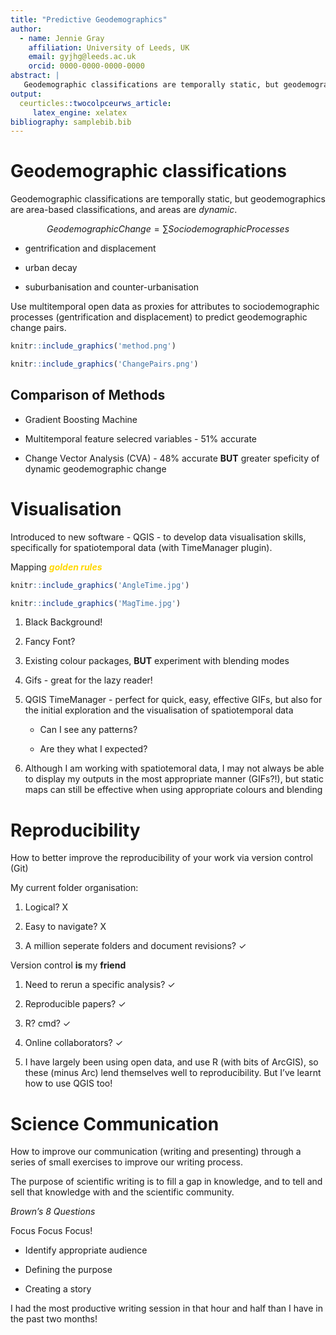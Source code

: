 ```yaml
---
title: "Predictive Geodemographics"
author:
  - name: Jennie Gray
    affiliation: University of Leeds, UK
    email: gyjhg@leeds.ac.uk
    orcid: 0000-0000-0000-0000
abstract: |
   Geodemographic classifications are temporally static, but geodemographics are area-based classifications, and areas are *dynamic*.
output:
  ceurticles::twocolpceurws_article:
     latex_engine: xelatex
bibliography: samplebib.bib
---
```


# Geodemographic classifications 

Geodemographic classifications are temporally static, but geodemographics are area-based classifications, and areas are *dynamic*. 

$$ Geodemographic Change = ∑Sociodemographic Processes$$

- gentrification and displacement

- urban decay

- suburbanisation and counter-urbanisation 

Use multitemporal open data as proxies for attributes to sociodemographic processes (gentrification and displacement) to predict geodemographic change pairs. 

```r
knitr::include_graphics('method.png')
```

```r
knitr::include_graphics('ChangePairs.png')
```

## Comparison of Methods

- Gradient Boosting Machine

- Multitemporal feature selecred variables - 51% accurate

- Change Vector Analysis (CVA) - 48% accurate **BUT** greater speficity of dynamic geodemographic change

# Visualisation

Introduced to new software - QGIS - to develop data visualisation skills, specifically for spatiotemporal data (with TimeManager plugin).  

Mapping <span style="color:gold"> **_golden rules_** </span>

```r
knitr::include_graphics('AngleTime.jpg')
```

```r
knitr::include_graphics('MagTime.jpg')
```

1. Black Background! 

2. Fancy Font?

3. Existing colour packages, **BUT** experiment with blending modes

4. Gifs - great for the lazy reader!  

5. QGIS TimeManager - perfect for quick, easy, effective GIFs, but also for the initial exploration and the visualisation of spatiotemporal data

    - Can I see any patterns?

    - Are they what I expected?

6. Although I am working with spatiotemoral data, I may not always be able to display my outputs in the most appropriate manner (GIFs?!), but static maps can still be effective when using appropriate colours and blending

# Reproducibility

How to better improve the reproducibility of your work via version control (Git)

My current folder organisation:

1. Logical? X

2. Easy to navigate? X

3. A million seperate folders and document revisions? ✓ 

Version control **is** my **friend**

1. Need to rerun a specific analysis? ✓ 

2. Reproducible papers? ✓

3. R? cmd? ✓

4. Online collaborators? ✓ 

5. I have largely been using open data, and use R (with bits of ArcGIS), so these (minus Arc) lend themselves well to reproducibility. But I've learnt how to use QGIS too! 

# Science Communication 

How to improve our communication (writing and presenting) through a series of small exercises to improve our writing process. 

The purpose of scientific writing is to fill a gap in knowledge, and to tell and sell that knowledge with and the scientific community. 

_Brown's 8 Questions_

Focus Focus Focus! 

- Identify appropriate audience

- Defining the purpose

- Creating a story

I had the most productive writing session in that hour and half than I have in the past two months! 
